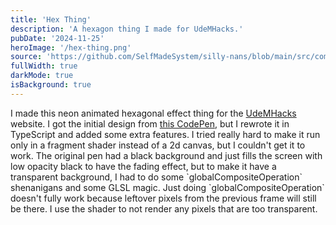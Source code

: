```yaml
---
title: 'Hex Thing'
description: 'A hexagon thing I made for UdeMHacks.'
pubDate: '2024-11-25'
heroImage: '/hex-thing.png'
source: 'https://github.com/SelfMadeSystem/silly-nans/blob/main/src/components/useHexThing.ts'
fullWidth: true
darkMode: true
isBackground: true
---
```



<div class="w-fit p-4 pl-8 mr-auto rounded-xl max-w-lg text-white backdrop-blur-sm">
  I made this neon animated hexagonal effect thing for the <a href="https://udemhacks.com/">UdeMHacks</a> website.
  I got the initial design from 
  <a href="https://codepen.io/towc/pen/mJzOWJ" class="underline">this CodePen</a>,
  but I rewrote it in TypeScript and added some extra features. I tried
  really hard to make it run only in a fragment shader instead of a 2d canvas,
  but I couldn't get it to work. The original pen had a black background and
  just fills the screen with low opacity black to have the fading effect, but to
  make it have a transparent background, I had to do some `globalCompositeOperation`
  shenanigans and some GLSL magic. Just doing `globalCompositeOperation` doesn't
  fully work because leftover pixels from the previous frame will still be there.
  I use the shader to not render any pixels that are too transparent.
</div>

<div class="bg-dots absolute inset-0 -z-10 bg-slate-900">
  <HexThing cx="0.6" cy="0.5" client:load />
</div>
